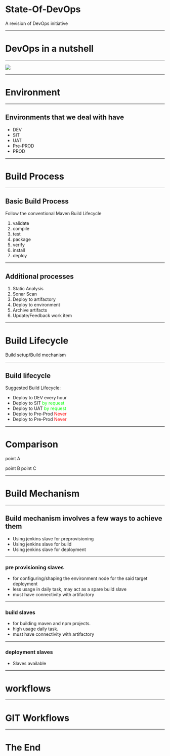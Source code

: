 
# State-Of-DevOps

A revision of DevOps initiative

---

# DevOps in a nutshell

---

![](https://www.mindhubit.com/img/carousel/feature-devops.png)

---

# Environment

---

## Environments that we deal with have

- DEV
- SIT
- UAT
- Pre-PROD
- PROD

---

# Build Process

---

## Basic Build Process

Follow the conventional Maven Build Lifecycle


1. validate
1. compile
1. test
1. package
1. verify
1. install
1. deploy

---

## Additional processes

1. Static Analysis
1. Sonar Scan
1. Deploy to artifactory
1. Deploy to environment
1. Archive artifacts
1. Update/Feedback work item

---

# Build Lifecycle

Build setup/Build mechanism

---

## Build lifecycle

Suggested Build Lifecycle:

- Deploy to DEV every hour
- Deploy to SIT <a style="color:#00FF00">by request</a>
- Deploy to UAT <a style="color:#00FF00">by request</a>
- Deploy to Pre-Prod <a style="color:#FF0000">Never</a>
- Deploy to Pre-Prod <a style="color:#FF0000">Never</a>

---

# Comparison

<Split>

point A

point B
point C

</Split>

---

# Build Mechanism

---

## Build mechanism involves a few ways to achieve them
- Using jenkins slave for preprovisioning
- Using jenkins slave for build
- Using jenkins slave for deployment

---

### pre provisioning slaves
- for configuring/shaping the environment node for the said target deployment
- less usage in daily task, may act as a spare build slave
- must have connectivity with artifactory

---

### build slaves
- for building maven and npm projects.
- high usage daily task.
- must have connectivity with artifactory

---

### deployment slaves
- Slaves available

---

# workflows

<Workflow src="[Jenkins]->[Artifactory]" />

---

# GIT Workflows

<Workflow src="[Start]->[Finish]" />

---

# The End
